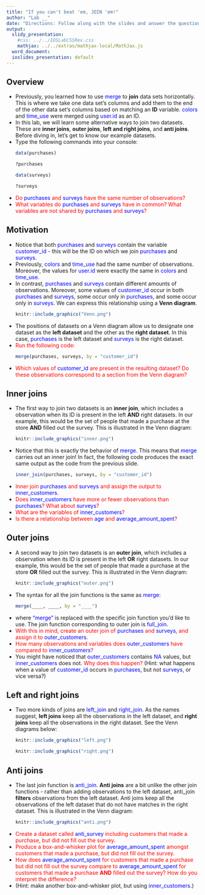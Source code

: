 ```yaml
---
title: "If you can't beat 'em, JOIN 'em!"
author: "Lab __"
date: "Directions: Follow along with the slides and answer the questions in red font in your journal."
output: 
  slidy_presentation: 
    #css: ../../IDSLabCSSRev.css
    mathjax: ../../extras/mathjax-local/MathJax.js
  word_document:
  ioslides_presentation: default
---
```


## Overview

<ul>

<li>Previously, you learned how to use <span style="color: blue;">merge</span> to <b>join</b> data sets horizontally. This is where we take one data set's columns and add them to the end of the other data set's columns based on matching an <b>ID</b> variable. <span style="color: blue;">colors</span> and <span style="color: blue;">time_use</span> were merged using <span style="color: blue;">user.id</span> as an ID.</li>

<li>In this lab, we will learn some alternative ways to join two datasets. These are <b>inner joins</b>, <b>outer joins</b>, <b>left and right joins</b>, and <b>anti joins</b>. Before diving in, let's get to know our example datasets.</li>

<li>Type the following commands into your console:</li>

```r
data(purchases)
```

```r
?purchases
```

```r
data(surveys)
```

```r
?surveys
```

<li><span style="color: red;"> Do <span style="color: blue;">purchases</span> and <span style="color: blue;">surveys</span> have the same number of observations?</span></li>

<li><span style="color: red;"> What variables do <span style="color: blue;">purchases</span> and <span style="color: blue;">surveys</span> have in common? What variables are not shared by <span style="color: blue;">purchases</span> and <span style="color: blue;">surveys</span>?</span></li>

</ul>

## Motivation

<ul>

<li>Notice that both <span style="color: blue;">purchases</span> and <span style="color: blue;">surveys</span> contain the variable <span style="color: blue;">customer_id</span> - this will be the ID on which we join <span style="color: blue;">purchases</span> and <span style="color: blue;">surveys</span>.</li>

<li>Previously, <span style="color: blue;">colors</span> and <span style="color: blue;">time_use</span> had the same number of observations. Moreover, the values for <span style="color: blue;">user.id</span> were exactly the same in <span style="color: blue;">colors</span> and <span style="color: blue;">time_use</span>.</li>

<li>In contrast, <span style="color: blue;">purchases</span> and <span style="color: blue;">surveys</span> contain different amounts of observations. Moreover, some values of <span style="color: blue;">customer_id</span> occur in both <span style="color: blue;">purchases</span> and <span style="color: blue;">surveys</span>, some occur only in <span style="color: blue;">purchases</span>, and some occur only in <span style="color: blue;">surveys</span>. We can express this relationship using a <b>Venn diagram</b>.</li>

```r
knitr::include_graphics("Venn.png")
```

<li>The positions of datasets on a Venn diagram allow us to designate one dataset as the <b>left dataset</b> and the other as the <b>right dataset</b>. In this case, <span style="color: blue;">purchases</span> is the left dataset and <span style="color: blue;">surveys</span> is the right dataset.</li>

<li><span style="color: red;">Run the following code:</span></li>

```r
merge(purchases, surveys, by = "customer_id")
```

<li><span style="color: red;">Which values of <span style="color: blue;">customer_id</span> are present in the resulting dataset? Do these observations correspond to a section from the Venn diagram?</span></li>

</ul>

## Inner joins

<ul>

<li>The first way to join two datasets is an <b>inner join</b>, which includes a observation when its ID is present in the left <b>AND</b> right datasets. In our example, this would be the set of people that made a purchase at the store <b>AND</b> filled out the survey. This is illustrated in the Venn diagram:</li>

```r
knitr::include_graphics("inner.png")
```


<li>Notice that this is exactly the behavior of <span style="color: blue;">merge</span>. This means that <span style="color: blue;">merge</span> carries out an inner join! In fact, the following code produces the exact same output as the code from the previous slide.</li>

```r
inner_join(purchases, surveys, by = "customer_id")
```

<li><span style="color: red;">Inner join <span style="color: blue;">purchases</span> and <span style="color: blue;">surveys</span> and assign the output to <span style="color: blue;">inner_customers</span>.</span></li>

<li><span style="color: red;">Does <span style="color: blue;">inner_customers</span> have more or fewer observations than <span style="color: blue;">purchases</span>? What about <span style="color: blue;">surveys</span>?</span></li>

<li><span style="color: red;">What are the variables of <span style="color: blue;">inner_customers</span>?</span></li>

<li><span style="color: red;">Is there a relationship between <span style="color: blue;">age</span> and <span style="color: blue;">average_amount_spent</span>?</span></li>

</ul>

## Outer joins

<ul>

<li>A second way to join two datasets is an <b>outer join</b>, which includes a observation when its ID is present in the left <b>OR</b> right datasets. In our example, this would be the set of people that made a purchase at the store <b>OR</b> filled out the survey. This is illustrated in the Venn diagram:</li>

```r
knitr::include_graphics("outer.png")
```


<li>The syntax for all the join functions is the same as <span style="color: blue;">merge</span>:</li>

```r
merge(____, ____, by = "____")
```

<li>where <span style="color: blue;">"merge"</span> is replaced with the specific join function you'd like to use. The join function corresponding to outer join is <span style="color: blue;">full_join</span>.</li>

<li><span style="color: red;">With this in mind, create an outer join of <span style="color: blue;">purchases</span> and <span style="color: blue;">surveys</span>, and assign it to <span style="color: blue;">outer_customers</span>.</span></li>

<li><span style="color: red;">How many observations and variables does <span style="color: blue;">outer_customers</span> have compared to <span style="color: blue;">inner_customers</span>?</span></li>

<li>You might have noticed that <span style="color: blue;">outer_customers</span> contains <span style="color: blue;">NA</span> values, but <span style="color: blue;">inner_customers</span> does not. <span style="color: red;">Why does this happen?</span> (Hint: what happens when a value of <span style="color: blue;">customer_id</span> occurs in <span style="color: blue;">purchases</span>, but not <span style="color: blue;">surveys</span>, or vice versa?)</li>

</ul>

## Left and right joins

<ul>

<li>Two more kinds of joins are <span style="color: blue;">left_join</span> and <span style="color: blue;">right_join</span>. As the names suggest, <b>left joins</b> keep all the observations in the left dataset, and <b>right joins</b> keep all the observations in the right dataset. See the Venn diagrams below:</li>

```r
knitr::include_graphics("left.png")
```

```r
knitr::include_graphics("right.png")
```


</ul>

## Anti joins

<ul>

<li>The last join function is <span style="color: blue;">anti_join</span>. <b>Anti joins</b> are a bit unlike the other join functions - rather than adding observations to the left dataset, anti_join <b>filters</b> observations from the left dataset. Anti joins keep all the observations of the left dataset that do not have matches in the right dataset. This is illustrated in the Venn diagram:</li>

```r
knitr::include_graphics("anti.png")
```


<li><span style="color: red;">Create a dataset called <span style="color: blue;">anti_survey</span> including customers that made a purchase, but did not fill out the survey.</span></li>

<li><span style="color: red;">Produce a box-and-whisker plot for <span style="color: blue;">average_amount_spent</span> amongst customers that made a purchase, but did not fill out the survey.</span></li>

<li><span style="color: red;">How does <span style="color: blue;">average_amount_spent</span> for customers that made a purchase but did not fill out the survey compare to <span style="color: blue;">average_amount_spent</span> for customers that made a purchase <b>AND</b> filled out the survey? How do you interpret the difference?</span></li>

<li>(Hint: make another box-and-whisker plot, but using <span style="color: blue;">inner_customers</span>.)</li>

</ul>